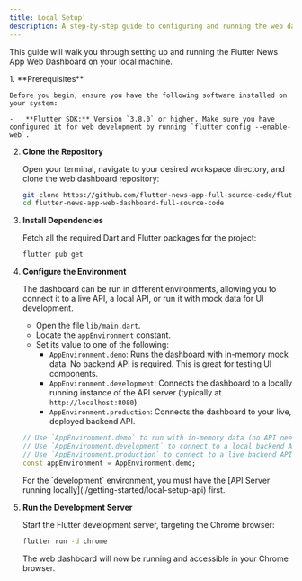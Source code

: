 ```yaml
---
title: Local Setup'
description: A step-by-step guide to configuring and running the web dashboard locally.
---
```



This guide will walk you through setting up and running the Flutter News App Web Dashboard on your local machine.

<Steps>
1.  **Prerequisites**

    Before you begin, ensure you have the following software installed on your system:

    -   **Flutter SDK:** Version `3.8.0` or higher. Make sure you have configured it for web development by running `flutter config --enable-web`.

2.  **Clone the Repository**

    Open your terminal, navigate to your desired workspace directory, and clone the web dashboard repository:

    ```bash
    git clone https://github.com/flutter-news-app-full-source-code/flutter-news-app-web-dashboard-full-source-code.git
    cd flutter-news-app-web-dashboard-full-source-code
    ```

3.  **Install Dependencies**

    Fetch all the required Dart and Flutter packages for the project:

    ```bash
    flutter pub get
    ```

4.  **Configure the Environment**

    The dashboard can be run in different environments, allowing you to connect it to a live API, a local API, or run it with mock data for UI development.

    -   Open the file `lib/main.dart`.
    -   Locate the `appEnvironment` constant.
    -   Set its value to one of the following:
        -   `AppEnvironment.demo`: Runs the dashboard with in-memory mock data. No backend API is required. This is great for testing UI components.
        -   `AppEnvironment.development`: Connects the dashboard to a locally running instance of the API server (typically at `http://localhost:8080`).
        -   `AppEnvironment.production`: Connects the dashboard to your live, deployed backend API.

    ```dart title="lib/main.dart"
    // Use `AppEnvironment.demo` to run with in-memory data (no API needed).
    // Use `AppEnvironment.development` to connect to a local backend API.
    // Use `AppEnvironment.production` to connect to a live backend API.
    const appEnvironment = AppEnvironment.demo; 
    ```

    <Aside>
    For the `development` environment, you must have the [API Server running locally](./getting-started/local-setup-api) first.
    </Aside>

5.  **Run the Development Server**

    Start the Flutter development server, targeting the Chrome browser:

    ```bash
    flutter run -d chrome
    ```

    The web dashboard will now be running and accessible in your Chrome browser.

</Steps>
